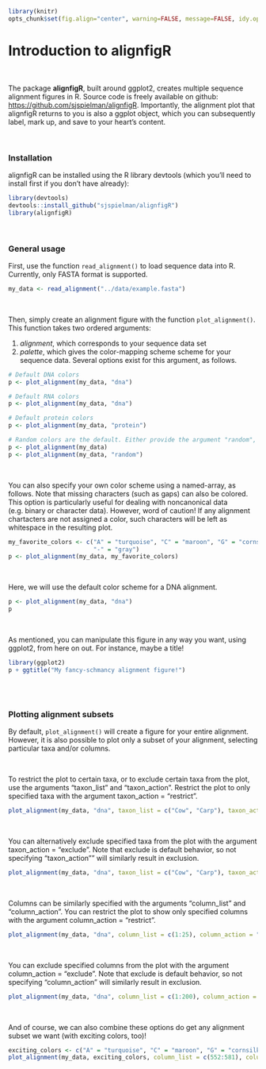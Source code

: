 ```r
library(knitr)
opts_chunk$set(fig.align="center", warning=FALSE, message=FALSE, idy.opts=list(width.cutoff=120))
```

# Introduction to alignfigR

<br>

The package **alignfigR**, built around ggplot2, creates multiple sequence alignment figures in R. Source code is freely available on github: [https://github.com/sjspielman/alignfigR](https://github.com/sjspielman/alignfigR). Importantly, the alignment plot that alignfigR returns to you is also a ggplot object, which you can subsequently label, mark up, and save to your heart's content.

<br>

### Installation

alignfigR can be installed using the R library devtools (which you'll need to install first if you don't have already):
```r
library(devtools)
devtools::install_github("sjspielman/alignfigR")
library(alignfigR)
```

<br>

### General usage

First, use the function `read_alignment()` to load sequence data into R. Currently, only FASTA format is supported.
```r
my_data <- read_alignment("../data/example.fasta")
```

<br>

Then, simply create an alignment figure with the function `plot_alignment()`. This function takes two ordered arguments: 

1. *alignment*, which corresponds to your sequence data set
2. *palette*, which gives the color-mapping scheme scheme for your sequence data. Several options exist for this argument, as follows.

```r
# Default DNA colors
p <- plot_alignment(my_data, "dna")

# Default RNA colors
p <- plot_alignment(my_data, "dna")

# Default protein colors
p <- plot_alignment(my_data, "protein")

# Random colors are the default. Either provide the argument "random", or simply provide nothing.
p <- plot_alignment(my_data)
p <- plot_alignment(my_data, "random")

```

<br>

You can also specify your own color scheme using a named-array, as follows. Note that missing characters (such as gaps) can also be colored. This option is particularly useful for dealing with noncanonical data (e.g. binary or character data). However, word of caution! If any alignment chartacters are not assigned a color, such characters will be left as whitespace in the resulting plot. 
```r
my_favorite_colors <- c("A" = "turquoise", "C" = "maroon", "G" = "cornsilk1", "T" = "mediumpurple1",
                        "-" = "gray")
p <- plot_alignment(my_data, my_favorite_colors)
```

<br>

Here, we will use the default color scheme for a DNA alignment.

```r
p <- plot_alignment(my_data, "dna")
p
```

<br>

As mentioned, you can manipulate this figure in any way you want, using ggplot2, from here on out. For instance, maybe a title!
```r
library(ggplot2)
p + ggtitle("My fancy-schmancy alignment figure!") 
```


<br><br>

### Plotting alignment subsets


By default, `plot_alignment()` will create a figure for your entire alignment. However, it is also possible to plot only a subset of your alignment, selecting particular taxa and/or columns. 

<br>

To restrict the plot to certain taxa, or to exclude certain taxa from the plot, use the arguments "taxon\_list" and "taxon\_action". Restrict the plot to only specified taxa with the argument taxon_action = "restrict".
```r
plot_alignment(my_data, "dna", taxon_list = c("Cow", "Carp"), taxon_action = "restrict")
```

<br>

You can alternatively exclude specified taxa from the plot with the argument taxon\_action = "exclude". Note that exclude is default behavior, so not specifying "taxon_action"" will similarly result in exclusion.

```r
plot_alignment(my_data, "dna", taxon_list = c("Cow", "Carp"), taxon_action = "exclude")
```

<br>

Columns can be similarly specified with the arguments "column\_list" and "column\_action". You can restrict the plot to show only specified columns with the argument column_action = "restrict".
```r
plot_alignment(my_data, "dna", column_list = c(1:25), column_action = "restrict")
```

<br>

You can exclude specified columns from the plot with the argument column_action = "exclude". Note that exclude is default behavior, so not specifying "column\_action" will similarly result in exclusion.
```r
plot_alignment(my_data, "dna", column_list = c(1:200), column_action = "exclude")
```

<br>

And of course, we can also combine these options do get any alignment subset we want (with exciting colors, too)!
```r
exciting_colors <- c("A" = "turquoise", "C" = "maroon", "G" = "cornsilk1", "T" = "mediumpurple1")
plot_alignment(my_data, exciting_colors, column_list = c(552:581), column_action = "restrict", taxon_list = c("Cow", "Carp", "Chicken", "Human"), taxon_action = "restrict" )
```







